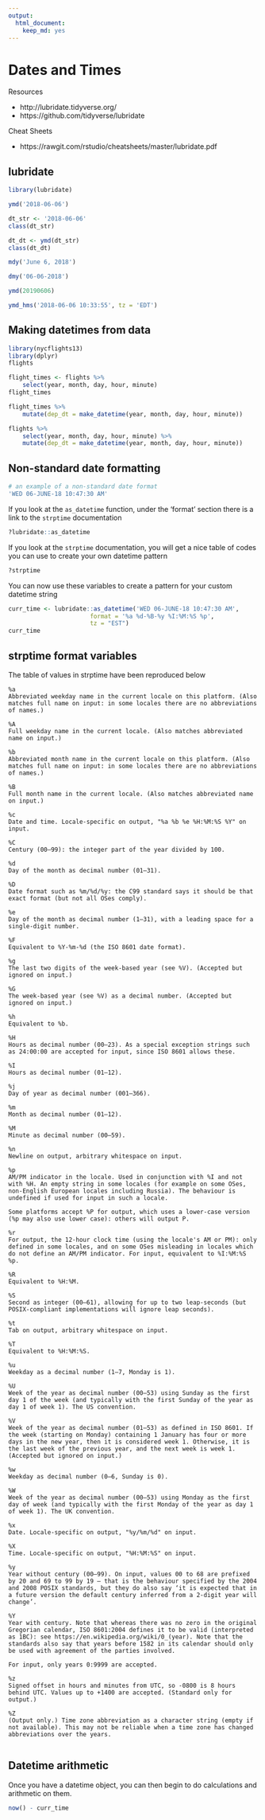 ```yaml
---
output: 
  html_document: 
    keep_md: yes
---
```

# Dates and Times

Resources

- http://lubridate.tidyverse.org/
- https://github.com/tidyverse/lubridate

Cheat Sheets

- https://rawgit.com/rstudio/cheatsheets/master/lubridate.pdf

## lubridate

```r
library(lubridate)
```

```r
ymd('2018-06-06')
```

```r
dt_str <- '2018-06-06'
class(dt_str)
```

```r
dt_dt <- ymd(dt_str)
class(dt_dt)
```

```r
mdy('June 6, 2018')
```

```r
dmy('06-06-2018')
```

```r
ymd(20190606)
```

```r
ymd_hms('2018-06-06 10:33:55', tz = 'EDT')
```

## Making datetimes from data

```r
library(nycflights13)
library(dplyr)
flights
```

```r
flight_times <- flights %>%
    select(year, month, day, hour, minute)
flight_times
```

```r
flight_times %>%
    mutate(dep_dt = make_datetime(year, month, day, hour, minute))
```

```r
flights %>%
    select(year, month, day, hour, minute) %>%
    mutate(dep_dt = make_datetime(year, month, day, hour, minute))
```

## Non-standard date formatting

```r
# an example of a non-standard date format
'WED 06-JUNE-18 10:47:30 AM'
```

If you look at the `as_datetime` function, under the 'format' section there is a link to the `strptime` documentation

```r
?lubridate::as_datetime
```

If you look at the `strptime` documentation, you will get a nice table of codes you can use to create your own datetime pattern

```r
?strptime
```

You can now use these variables to create a pattern for your custom datetime string

```r
curr_time <- lubridate::as_datetime('WED 06-JUNE-18 10:47:30 AM',
                       format = '%a %d-%B-%y %I:%M:%S %p',
                       tz = "EST")
curr_time
```


## strptime format variables

The table of values in strptime have been reproduced below

```
%a
Abbreviated weekday name in the current locale on this platform. (Also matches full name on input: in some locales there are no abbreviations of names.)

%A
Full weekday name in the current locale. (Also matches abbreviated name on input.)

%b
Abbreviated month name in the current locale on this platform. (Also matches full name on input: in some locales there are no abbreviations of names.)

%B
Full month name in the current locale. (Also matches abbreviated name on input.)

%c
Date and time. Locale-specific on output, "%a %b %e %H:%M:%S %Y" on input.

%C
Century (00–99): the integer part of the year divided by 100.

%d
Day of the month as decimal number (01–31).

%D
Date format such as %m/%d/%y: the C99 standard says it should be that exact format (but not all OSes comply).

%e
Day of the month as decimal number (1–31), with a leading space for a single-digit number.

%F
Equivalent to %Y-%m-%d (the ISO 8601 date format).

%g
The last two digits of the week-based year (see %V). (Accepted but ignored on input.)

%G
The week-based year (see %V) as a decimal number. (Accepted but ignored on input.)

%h
Equivalent to %b.

%H
Hours as decimal number (00–23). As a special exception strings such as 24:00:00 are accepted for input, since ISO 8601 allows these.

%I
Hours as decimal number (01–12).

%j
Day of year as decimal number (001–366).

%m
Month as decimal number (01–12).

%M
Minute as decimal number (00–59).

%n
Newline on output, arbitrary whitespace on input.

%p
AM/PM indicator in the locale. Used in conjunction with %I and not with %H. An empty string in some locales (for example on some OSes, non-English European locales including Russia). The behaviour is undefined if used for input in such a locale.

Some platforms accept %P for output, which uses a lower-case version (%p may also use lower case): others will output P.

%r
For output, the 12-hour clock time (using the locale's AM or PM): only defined in some locales, and on some OSes misleading in locales which do not define an AM/PM indicator. For input, equivalent to %I:%M:%S %p.

%R
Equivalent to %H:%M.

%S
Second as integer (00–61), allowing for up to two leap-seconds (but POSIX-compliant implementations will ignore leap seconds).

%t
Tab on output, arbitrary whitespace on input.

%T
Equivalent to %H:%M:%S.

%u
Weekday as a decimal number (1–7, Monday is 1).

%U
Week of the year as decimal number (00–53) using Sunday as the first day 1 of the week (and typically with the first Sunday of the year as day 1 of week 1). The US convention.

%V
Week of the year as decimal number (01–53) as defined in ISO 8601. If the week (starting on Monday) containing 1 January has four or more days in the new year, then it is considered week 1. Otherwise, it is the last week of the previous year, and the next week is week 1. (Accepted but ignored on input.)

%w
Weekday as decimal number (0–6, Sunday is 0).

%W
Week of the year as decimal number (00–53) using Monday as the first day of week (and typically with the first Monday of the year as day 1 of week 1). The UK convention.

%x
Date. Locale-specific on output, "%y/%m/%d" on input.

%X
Time. Locale-specific on output, "%H:%M:%S" on input.

%y
Year without century (00–99). On input, values 00 to 68 are prefixed by 20 and 69 to 99 by 19 – that is the behaviour specified by the 2004 and 2008 POSIX standards, but they do also say ‘it is expected that in a future version the default century inferred from a 2-digit year will change’.

%Y
Year with century. Note that whereas there was no zero in the original Gregorian calendar, ISO 8601:2004 defines it to be valid (interpreted as 1BC): see https://en.wikipedia.org/wiki/0_(year). Note that the standards also say that years before 1582 in its calendar should only be used with agreement of the parties involved.

For input, only years 0:9999 are accepted.

%z
Signed offset in hours and minutes from UTC, so -0800 is 8 hours behind UTC. Values up to +1400 are accepted. (Standard only for output.)

%Z
(Output only.) Time zone abbreviation as a character string (empty if not available). This may not be reliable when a time zone has changed abbreviations over the years.


```

## Datetime arithmetic

Once you have a datetime object, you can then begin to do calculations and arithmetic on them.

```r
now() - curr_time
```
